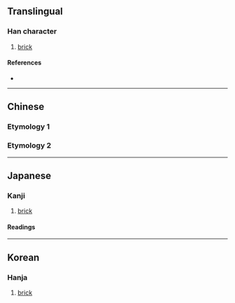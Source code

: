 {{character info}}
==Translingual==

===Han character===
{{Han char|rn=32|rad=土|as=11|sn=14|four=45143|canj=GJII|ids=⿰土專}}

# [[brick]]

====References====
* {{Han ref|kx=0237.080|dkj=05400|dj=0475.150|hdz=10478.060|uh=587C|ud=22652|bh=E157|bd=57687}}

----

==Chinese==
{{zh-forms|s=砖}}

===Etymology 1===
{{zh-see|磚|v}}

===Etymology 2===
{{zh-see|摶|v}}

----

==Japanese==

===Kanji===
{{ja-kanji|grade=|rs=土11}}

# [[brick]]

====Readings====
{{ja-readings
|on=せん, たん, だん, ぜん
|kun=かわら-
}}

----

==Korean==

===Hanja===
{{ko-hanja|hangeul=전|rv=jeon|mr=chŏn}}

# [[brick]]
